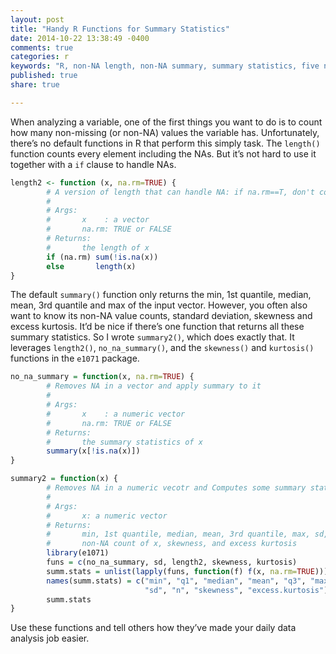 ```yaml
---
layout: post
title: "Handy R Functions for Summary Statistics"
date: 2014-10-22 13:38:49 -0400
comments: true
categories: r
keywords: "R, non-NA length, non-NA summary, summary statistics, five number summary"
published: true
share: true

---
```


When analyzing a variable, one of the first things you want to do is to count how many non-missing (or non-NA) values the variable has. Unfortunately, there's no default functions in R that perform this simply task. The `length()` function counts every element including the NAs. But it's not hard to use it together with a `if` clause to handle NAs. 

```r
length2 <- function (x, na.rm=TRUE) {
        # A version of length that can handle NA: if na.rm==T, don't count them
        # 
        # Args:
        #       x    : a vector
        #       na.rm: TRUE or FALSE
        # Returns:
        #       the length of x
        if (na.rm) sum(!is.na(x))
        else       length(x)
}
```

The default `summary()` function only returns the min, 1st quantile, median, mean, 3rd quantile and max of the input vector. However, you often also want to know its non-NA value counts, standard deviation, skewness and excess kurtosis. It'd be nice if there's one function that returns all these summary statistics. So I wrote `summary2()`, which does exactly that. It leverages `length2()`, `no_na_summary()`, and the `skewness()` and `kurtosis()` functions in the `e1071` package. 

```r
no_na_summary = function(x, na.rm=TRUE) {
        # Removes NA in a vector and apply summary to it
        # 
        # Args:
        #       x    : a numeric vector
        #       na.rm: TRUE or FALSE
        # Returns:
        #       the summary statistics of x
        summary(x[!is.na(x)])
}

summary2 = function(x) {
        # Removes NA in a numeric vecotr and Computes some summary statistics 
        #
        # Args:
        #       x: a numeric vector
        # Returns:
        #       min, 1st quantile, median, mean, 3rd quantile, max, sd,
        #       non-NA count of x, skewness, and excess kurtosis
        library(e1071)
        funs = c(no_na_summary, sd, length2, skewness, kurtosis)
        summ.stats = unlist(lapply(funs, function(f) f(x, na.rm=TRUE)))
        names(summ.stats) = c("min", "q1", "median", "mean", "q3", "max", 
                              "sd", "n", "skewness", "excess.kurtosis")
        summ.stats
}
```

Use these functions and tell others how they've made your daily data analysis job easier.
